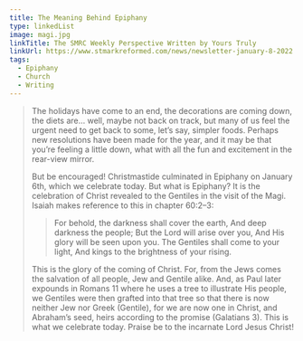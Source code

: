 ```yaml
---
title: The Meaning Behind Epiphany
type: linkedList
image: magi.jpg
linkTitle: The SMRC Weekly Perspective Written by Yours Truly
linkUrl: https://www.stmarkreformed.com/news/newsletter-january-8-2022
tags:
  - Epiphany
  - Church
  - Writing
---
```


> The holidays have come to an end, the decorations are coming down, the diets are… well, maybe not back on track, but many of us feel the urgent need to get back to some, let’s say, simpler foods. Perhaps new resolutions have been made for the year, and it may be that you’re feeling a little down, what with all the fun and excitement in the rear-view mirror.
>
> But be encouraged! Christmastide culminated in Epiphany on January 6th, which we celebrate today. But what is Epiphany? It is the celebration of Christ revealed to the Gentiles in the visit of the Magi. Isaiah makes reference to this in chapter 60:2–3:
>
> > For behold, the darkness shall cover the earth,
> > And deep darkness the people;
> > But the Lord will arise over you,
> > And His glory will be seen upon you.
> > The Gentiles shall come to your light,
> > And kings to the brightness of your rising.
>
> This is the glory of the coming of Christ. For, from the Jews comes the salvation of all people, Jew and Gentile alike. And, as Paul later expounds in Romans 11 where he uses a tree to illustrate His people, we Gentiles were then grafted into that tree so that there is now neither Jew nor Greek (Gentile), for we are now one in Christ, and Abraham’s seed, heirs according to the promise (Galatians 3). This is what we celebrate today. Praise be to the incarnate Lord Jesus Christ!
